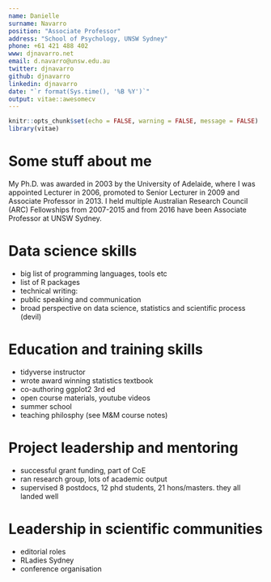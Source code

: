 ```yaml
---
name: Danielle
surname: Navarro
position: "Associate Professor"
address: "School of Psychology, UNSW Sydney"
phone: +61 421 488 402
www: djnavarro.net
email: d.navarro@unsw.edu.au
twitter: djnavarro
github: djnavarro
linkedin: djnavarro
date: "`r format(Sys.time(), '%B %Y')`"
output: vitae::awesomecv
---
```


```r
knitr::opts_chunk$set(echo = FALSE, warning = FALSE, message = FALSE)
library(vitae)
```

# Some stuff about me

My Ph.D. was awarded in 2003 by the University of Adelaide, where I was appointed Lecturer in 2006, promoted to Senior Lecturer in 2009 and Associate Professor in 2013. I held multiple Australian Research Council (ARC) Fellowships from 2007-2015 and from 2016 have been Associate Professor at UNSW Sydney. 

# Data science skills

- big list of programming languages, tools etc
- list of R packages
- technical writing: 
- public speaking and communication
- broad perspective on data science, statistics and scientific process (devil)

# Education and training skills

- tidyverse instructor
- wrote award winning statistics textbook
- co-authoring ggplot2 3rd ed
- open course materials, youtube videos
- summer school 
- teaching philosphy (see M&M course notes)


# Project leadership and mentoring

- successful grant funding, part of CoE 
- ran research group, lots of academic output
- supervised 8 postdocs, 12 phd students, 21 hons/masters. they all landed well


# Leadership in scientific communities

- editorial roles
- RLadies Sydney
- conference organisation


<!-- # Education -->

<!-- ```{r} -->
<!-- library(tibble) -->
<!-- tribble( -->
<!--   ~ Degree, ~ Year, ~ Institution, ~ Where, -->
<!--   "Informal studies", "1889-91", "Flying University", "Warsaw, Poland", -->
<!--   "Master of Physics", "1893", "Sorbonne Université", "Paris, France", -->
<!--   "Master of Mathematics", "1894", "Sorbonne Université", "Paris, France" -->
<!-- ) %>%  -->
<!--   detailed_entries(Degree, Year, Institution, Where) -->
<!-- ``` -->

<!-- # Nobel Prizes -->

<!-- ```{r} -->
<!-- tribble( -->
<!--   ~Year, ~Type, ~Desc, -->
<!--   1903, "Physics", "Awarded for her work on radioactivity with Pierre Curie and Henri Becquerel", -->
<!--   1911, "Chemistry", "Awarded for the discovery of radium and polonium" -->
<!-- ) %>%  -->
<!--   brief_entries( -->
<!--     glue::glue("Nobel Prize in {Type}"), -->
<!--     Year,  -->
<!--     Desc -->
<!--   ) -->
<!-- ``` -->

<!-- # Publications -->

<!-- ```{r} -->
<!-- library(dplyr) -->
<!-- knitr::write_bib(c("vitae", "tibble"), "packages.bib") -->

<!-- bibliography_entries("packages.bib") %>% -->
<!--   arrange(desc(author$family), issued) -->
<!-- ``` -->

